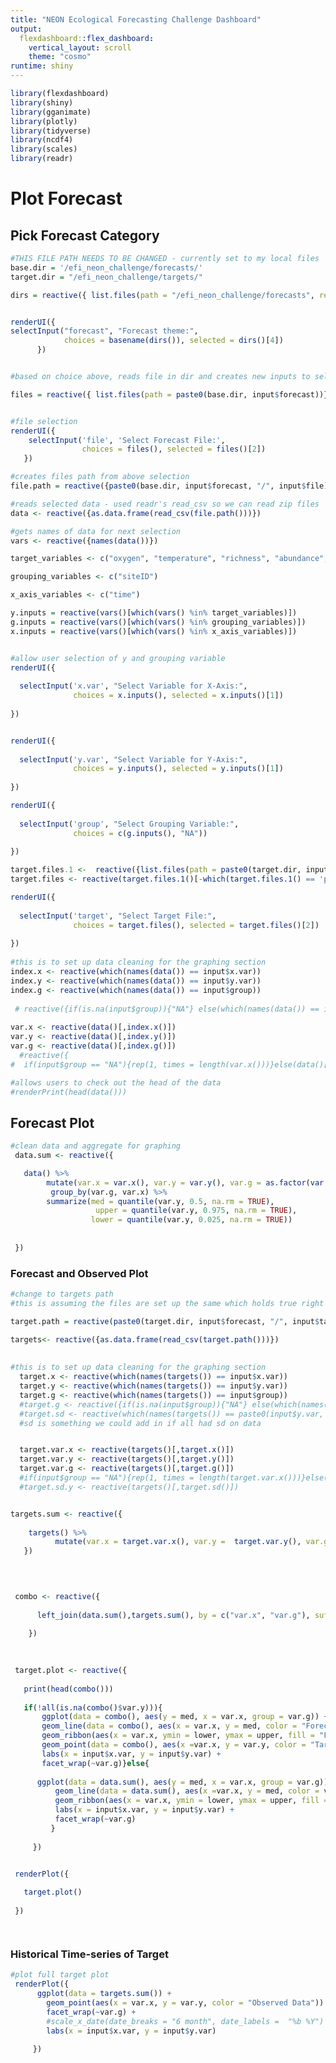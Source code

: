```yaml
---
title: "NEON Ecological Forecasting Challenge Dashboard"
output: 
  flexdashboard::flex_dashboard:
    vertical_layout: scroll
    theme: "cosmo"
runtime: shiny
---
```

```r
library(flexdashboard)
library(shiny)
library(gganimate)
library(plotly)
library(tidyverse)
library(ncdf4)
library(scales)
library(readr)

```

Plot Forecast
=======================================================================

Pick Forecast Category {.sidebar}
-----------------------------------------------------------------------

```r
#THIS FILE PATH NEEDS TO BE CHANGED - currently set to my local files
base.dir = '/efi_neon_challenge/forecasts/'
target.dir = "/efi_neon_challenge/targets/"

dirs = reactive({ list.files(path = "/efi_neon_challenge/forecasts", recursive = FALSE ) })


renderUI({
selectInput("forecast", "Forecast theme:", 
            choices = basename(dirs()), selected = dirs()[4])
      })


#based on choice above, reads file in dir and creates new inputs to select from 

files = reactive({ list.files(path = paste0(base.dir, input$forecast))})


#file selection 
renderUI({
    selectInput('file', 'Select Forecast File:',
                choices = files(), selected = files()[2])
   })

#creates files path from above selection
file.path = reactive({paste0(base.dir, input$forecast, "/", input$file)})

#reads selected data - used readr's read_csv so we can read zip files
data <- reactive({as.data.frame(read_csv(file.path()))})

#gets names of data for next selection
vars <- reactive({names(data())})

target_variables <- c("oxygen", "temperature", "richness", "abundance", "nee", "le", "vswc", "gcc_90")

grouping_variables <- c("siteID")

x_axis_variables <- c("time")

y.inputs = reactive(vars()[which(vars() %in% target_variables)])
g.inputs = reactive(vars()[which(vars() %in% grouping_variables)])
x.inputs = reactive(vars()[which(vars() %in% x_axis_variables)])


#allow user selection of y and grouping variable
renderUI({
  
  selectInput('x.var', "Select Variable for X-Axis:", 
              choices = x.inputs(), selected = x.inputs()[1])
  
})


renderUI({
  
  selectInput('y.var', "Select Variable for Y-Axis:", 
              choices = y.inputs(), selected = y.inputs()[1])
  
})

renderUI({
  
  selectInput('group', "Select Grouping Variable:", 
              choices = c(g.inputs(), "NA"))
  
})

target.files.1 <-  reactive({list.files(path = paste0(target.dir, input$forecast))})
target.files <- reactive(target.files.1()[-which(target.files.1() == 'prov.json')])

renderUI({
  
  selectInput('target', "Select Target File:", 
              choices = target.files(), selected = target.files()[2])
  
})
  
#this is to set up data cleaning for the graphing section
index.x <- reactive(which(names(data()) == input$x.var))
index.y <- reactive(which(names(data()) == input$y.var))
index.g <- reactive(which(names(data()) == input$group))
  
 # reactive({if(is.na(input$group)){"NA"} else(which(names(data()) == input$group))})
  
var.x <- reactive(data()[,index.x()])
var.y <- reactive(data()[,index.y()])
var.g <- reactive(data()[,index.g()]) 
  #reactive({
#  if(input$group == "NA"){rep(1, times = length(var.x()))}else(data()[,index.g()])})

#allows users to check out the head of the data 
#renderPrint(head(data()))

```


Forecast Plot 
-------------------------------------

```r
#clean data and aggregate for graphing 
 data.sum <- reactive({

   data() %>%
        mutate(var.x = var.x(), var.y = var.y(), var.g = as.factor(var.g())) %>% 
         group_by(var.g, var.x) %>%
        summarize(med = quantile(var.y, 0.5, na.rm = TRUE),
                   upper = quantile(var.y, 0.975, na.rm = TRUE),
                  lower = quantile(var.y, 0.025, na.rm = TRUE))
 
 
 })
```


### Forecast and Observed Plot 

```r

#change to targets path 
#this is assuming the files are set up the same which holds true right now but might not? 

target.path = reactive(paste0(target.dir, input$forecast, "/", input$target))

targets<- reactive({as.data.frame(read_csv(target.path()))})
 
  
#this is to set up data cleaning for the graphing section 
  target.x <- reactive(which(names(targets()) == input$x.var))
  target.y <- reactive(which(names(targets()) == input$y.var))
  target.g <- reactive(which(names(targets()) == input$group))
  #target.g <- reactive({if(is.na(input$group)){"NA"} else(which(names(targets()) == input$group))})
  #target.sd <- reactive(which(names(targets()) == paste0(input$y.var, "_sd")))
  #sd is something we could add in if all had sd on data 


  target.var.x <- reactive(targets()[,target.x()])
  target.var.y <- reactive(targets()[,target.y()])
  target.var.g <- reactive(targets()[,target.g()])
  #if(input$group == "NA"){rep(1, times = length(target.var.x()))}else(targets()[,index.g()])})
  #target.sd.y <- reactive(targets()[,target.sd()])


targets.sum <- reactive({
  
    targets() %>%
          mutate(var.x = target.var.x(), var.y =  target.var.y(), var.g = as.factor(target.var.g()), time = as.Date(time))  #sd = 
   })


  
 
 combo <- reactive({
      
      left_join(data.sum(),targets.sum(), by = c("var.x", "var.g"), suffix = c('_data', '_target'))
      
    })
 

 
 target.plot <- reactive({
   
   print(head(combo()))
   
   if(!all(is.na(combo()$var.y))){
       ggplot(data = combo(), aes(y = med, x = var.x, group = var.g)) + 
       geom_line(data = combo(), aes(x = var.x, y = med, color = "Forecast")) + 
       geom_ribbon(aes(x = var.x, ymin = lower, ymax = upper, fill = "Forecast"), alpha = 0.4) +
       geom_point(data = combo(), aes(x =var.x, y = var.y, color = "Target"), size = 1.5) + 
       labs(x = input$x.var, y = input$y.var) +
       facet_wrap(~var.g)}else{
      
      ggplot(data = data.sum(), aes(y = med, x = var.x, group = var.g)) + 
          geom_line(data = data.sum(), aes(x =var.x, y = med, color = var.g)) + 
          geom_ribbon(aes(x = var.x, ymin = lower, ymax = upper, fill = var.g), alpha = 0.4) +
          labs(x = input$x.var, y = input$y.var) +
          facet_wrap(~var.g)
         }
       
     })


 renderPlot({
   
   target.plot()
   
 })




```



### Historical Time-series of Target

```r

#plot full target plot 
 renderPlot({
      ggplot(data = targets.sum()) + 
        geom_point(aes(x = var.x, y = var.y, color = "Observed Data")) + 
        facet_wrap(~var.g) + 
        #scale_x_date(date_breaks = "6 month", date_labels =  "%b %Y") +
        labs(x = input$x.var, y = input$y.var)
 
     })

```


